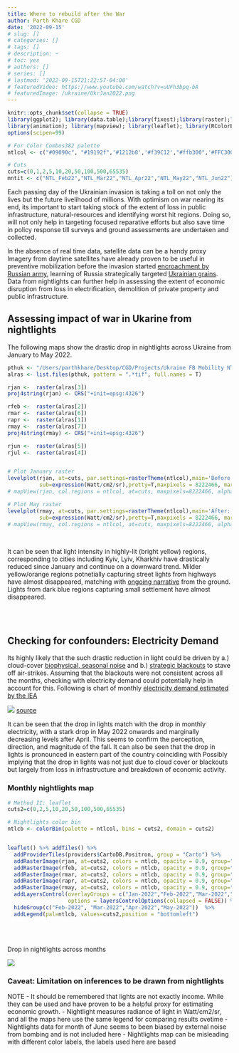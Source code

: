 ```yaml
---
title: Where to rebuild after the War
author: Parth Khare CGD
date: '2022-09-15'
# slug: []
# categories: []
# tags: []
# description: ~
# toc: yes
# authors: []
# series: []
# lastmod: '2022-09-15T21:22:57-04:00'
# featuredVideo: https://www.youtube.com/watch?v=uUFh3bpq-bA
# featuredImage: /ukraine/UkrJan2022.png
---
```




```r
knitr::opts_chunk$set(collapse = TRUE)
library(ggplot2); library(data.table);library(fixest);library(raster);library(rasterVis)
library(animation); library(mapview); library(leaflet); library(RColorBrewer)
options(scipen=99)

# For Color Combos382 palette
ntlcol <- c("#09090c", "#19192f",'#1212b8','#f39C12',"#ffb300",'#FFC300',"#ffe200")

# Cuts
cuts=c(0,1,2,5,10,20,50,100,500,65535)
mntit <- c("NTL_Feb22","NTL_Mar22","NTL_Apr22","NTL_May22","NTL_Jun22")

```


Each passing day of the Ukrainian invasion is taking a toll on not only the lives but the future livelihood of millions. With optimism on war nearing its end, its important to start taking stock of the extent of loss in public infrastructure, natural-resources and identifying worst hit regions. Doing so, will not only help in targeting focused reparative efforts but also save time in policy response till surveys and ground assessments are undertaken and collected.

In the absence of real time data, satellite data can be a handy proxy Imagery from daytime satellites have already proven to be useful in preventive mobilization before the invasion started [encroachment by Russian army](https://www.space.com/russia-ukraine-invasion-satellite-photos), learning of Russia strategically targeted [Ukrainian grains](https://www.wired.com/story/satellites-ukraine-russia-grain/). Data from nightlights can further help in assessing the extent of economic disruption from loss in electrification, demolition of private property and public infrastructure.



## Assessing impact of war in Ukarine from nightlights
The following maps show the drastic drop in nightlights across Ukraine from January to May 2022.

```r
pthuk <- "/Users/parthkhare/Desktop/CGD/Projects/Ukraine FB Mobility NTL/nightlights/Ukraine mosaics/2022"
alras <- list.files(pthuk, pattern = ".*tif", full.names = T)

rjan <-  raster(alras[3])
proj4string(rjan) <- CRS("+init=epsg:4326")

rfeb <-  raster(alras[2])
rmar <-  raster(alras[6])
rapr <-  raster(alras[1])
rmay <-  raster(alras[7])
proj4string(rmay) <- CRS("+init=epsg:4326")

rjun <-  raster(alras[5])
rjul <-  raster(alras[4])


# Plot January raster 
levelplot(rjan, at=cuts, par.settings=rasterTheme(ntlcol),main='Before: Jan 2022',
          sub=expression(Watt/cm2/sr),pretty=T,maxpixels = 8222466, margin=F)
# mapView(rjan, col.regions = ntlcol, at=cuts, maxpixels=8222466, alpha.regions = 0.9, zoom=6)

# Plot May raster 
levelplot(rmay, at=cuts, par.settings=rasterTheme(ntlcol),main='After: May 2022',
          sub=expression(Watt/cm2/sr),pretty=T,maxpixels = 8222466, margin=F)
# mapView(rmay, col.regions = ntlcol, at=cuts, maxpixels=8222466, alpha.regions = 0.9,zoom=6)

```
<br />

It can be seen that light intensity in highly-lit (bright yellow) regions, corresponding to cities including Kyiv, Lyiv, Kharkhiv have drastically reduced since January and continue on a downward trend. Milder yellow/orange regions potnetially capturing street lights from highways have almost disappeared, matching with [ongoing narrative ](https://www.kyivpost.com/ukraine-politics/during-100-days-invaders-destroy-24000-km-of-roads-300-bridges.html) from the ground. Lights from dark blue regions capturing small settlement have almost disappeared.



<br />
<br />



## Checking for confounders: Electricity Demand

Its highly likely that the such drastic reduction in light could be driven by a.) cloud-cover [biophysical, seasonal noise](https://nightlights-econ.netlify.app/posts/2021-10-14-cleaning-variants/) and b.) [strategic blackouts](https://www.nytimes.com/2022/09/12/world/ukraine-power-blackout.html) to stave off air-strikes. Assuming that the blackouts were not consistent across all the months, checking with electricity demand could potentially help in account for this. Following is chart of monthly [electricity demand estimated by the IEA](https://www.iea.org/data-and-statistics/data-tools/ukraine-real-time-electricity-data-explorer)


![](/ukraine/Ukrelecdd.png)
[source](https://www.iea.org/data-and-statistics/data-tools/ukraine-real-time-electricity-data-explorer)


It can be seen that the drop in lights match with the drop in monthly electricity, with a stark drop in May 2022 onwards and marginally decreasing levels after April. This seems to confirm the perception, direction, and magnitude of the fall. It can also be seen that the drop in lights is pronounced in eastern part of the country coinciding with  Possibly implying that the drop in lights was not just due to cloud cover or blackouts but largely from loss in infrastructure and breakdown of economic activity. 



### Monthly nightlights map


```r
# Method II: leaflet
cuts2=c(0,2,5,10,20,50,100,500,65535)

# Nightlights color bin
ntlcb <- colorBin(palette = ntlcol, bins = cuts2, domain = cuts2)


leaflet() %>% addTiles() %>%
  addProviderTiles(providers$CartoDB.Positron, group = "Carto") %>%
  addRasterImage(rjan, at=cuts2, colors = ntlcb, opacity = 0.9, group="Jan-2022") %>%
  addRasterImage(rfeb, at=cuts2, colors = ntlcb, opacity = 0.9, group="Feb-2022") %>%
  addRasterImage(rmar, at=cuts2, colors = ntlcb, opacity = 0.9, group="Mar-2022") %>%
  addRasterImage(rapr, at=cuts2, colors = ntlcb, opacity = 0.9, group="Apr-2022") %>%
  addRasterImage(rmay, at=cuts2, colors = ntlcb, opacity = 0.9, group="May-2022") %>%
  addLayersControl(overlayGroups = c("Jan-2022","Feb-2022","Mar-2022","Apr-2022","May-2022"),
                   options = layersControlOptions(collapsed = FALSE)) %>% 
  hideGroup(c("Feb-2022", "Mar-2022","Apr-2022","May-2022"))  %>%
  addLegend(pal=ntlcb, values=cuts2,position = "bottomleft")
```

<br />
<br />



Drop in nightlights across months

![](UkrNtl_lres.gif)


### Caveat: Limitation on inferences to be drawn from nightlights
NOTE
  - It should be remembered that lights are not exactly income. While they can be used and have proven to be a helpful proxy for estimating economic growth. 
  - Nightlight measures radiance of light in Watt/cm2/sr, and all the maps here use the same legend for comparing results ovetime
  - Nightlights data for month of June seems to been biased by external noise from bombing and is not included here
  - Nightlights map can be misleading with different color labels, the labels used here are based 

